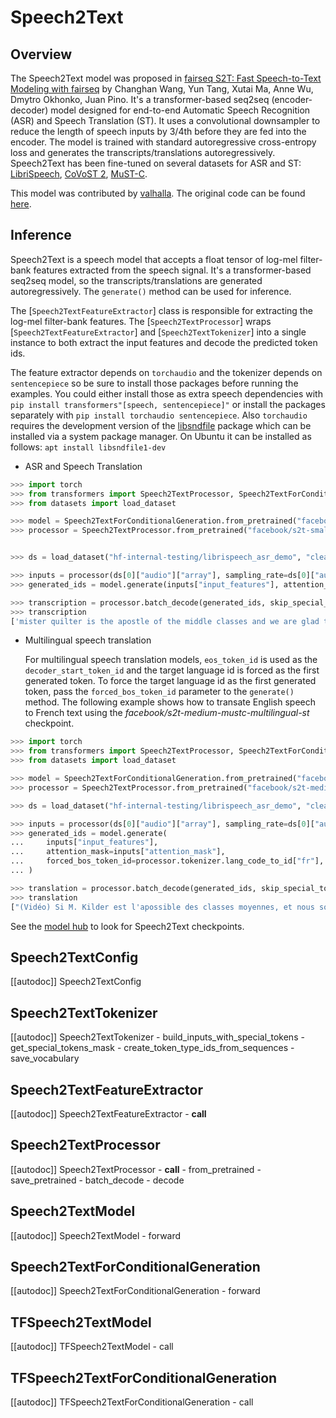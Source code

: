 <!--Copyright 2021 The HuggingFace Team. All rights reserved.

Licensed under the Apache License, Version 2.0 (the "License"); you may not use this file except in compliance with
the License. You may obtain a copy of the License at

http://www.apache.org/licenses/LICENSE-2.0

Unless required by applicable law or agreed to in writing, software distributed under the License is distributed on
an "AS IS" BASIS, WITHOUT WARRANTIES OR CONDITIONS OF ANY KIND, either express or implied. See the License for the
specific language governing permissions and limitations under the License.
-->

# Speech2Text

## Overview

The Speech2Text model was proposed in [fairseq S2T: Fast Speech-to-Text Modeling with fairseq](https://arxiv.org/abs/2010.05171) by Changhan Wang, Yun Tang, Xutai Ma, Anne Wu, Dmytro Okhonko, Juan Pino. It's a
transformer-based seq2seq (encoder-decoder) model designed for end-to-end Automatic Speech Recognition (ASR) and Speech
Translation (ST). It uses a convolutional downsampler to reduce the length of speech inputs by 3/4th before they are
fed into the encoder. The model is trained with standard autoregressive cross-entropy loss and generates the
transcripts/translations autoregressively. Speech2Text has been fine-tuned on several datasets for ASR and ST:
[LibriSpeech](http://www.openslr.org/12), [CoVoST 2](https://github.com/facebookresearch/covost), [MuST-C](https://ict.fbk.eu/must-c/).

This model was contributed by [valhalla](https://huggingface.co/valhalla). The original code can be found [here](https://github.com/pytorch/fairseq/tree/master/examples/speech_to_text).


## Inference

Speech2Text is a speech model that accepts a float tensor of log-mel filter-bank features extracted from the speech
signal. It's a transformer-based seq2seq model, so the transcripts/translations are generated autoregressively. The
`generate()` method can be used for inference.

The [`Speech2TextFeatureExtractor`] class is responsible for extracting the log-mel filter-bank
features. The [`Speech2TextProcessor`] wraps [`Speech2TextFeatureExtractor`] and
[`Speech2TextTokenizer`] into a single instance to both extract the input features and decode the
predicted token ids.

The feature extractor depends on `torchaudio` and the tokenizer depends on `sentencepiece` so be sure to
install those packages before running the examples. You could either install those as extra speech dependencies with
`pip install transformers"[speech, sentencepiece]"` or install the packages separately with `pip install torchaudio sentencepiece`. Also `torchaudio` requires the development version of the [libsndfile](http://www.mega-nerd.com/libsndfile/) package which can be installed via a system package manager. On Ubuntu it can
be installed as follows: `apt install libsndfile1-dev`


- ASR and Speech Translation

```python
>>> import torch
>>> from transformers import Speech2TextProcessor, Speech2TextForConditionalGeneration
>>> from datasets import load_dataset

>>> model = Speech2TextForConditionalGeneration.from_pretrained("facebook/s2t-small-librispeech-asr")
>>> processor = Speech2TextProcessor.from_pretrained("facebook/s2t-small-librispeech-asr")


>>> ds = load_dataset("hf-internal-testing/librispeech_asr_demo", "clean", split="validation")

>>> inputs = processor(ds[0]["audio"]["array"], sampling_rate=ds[0]["audio"]["sampling_rate"], return_tensors="pt")
>>> generated_ids = model.generate(inputs["input_features"], attention_mask=inputs["attention_mask"])

>>> transcription = processor.batch_decode(generated_ids, skip_special_tokens=True)
>>> transcription
['mister quilter is the apostle of the middle classes and we are glad to welcome his gospel']
```

- Multilingual speech translation

  For multilingual speech translation models, `eos_token_id` is used as the `decoder_start_token_id` and
  the target language id is forced as the first generated token. To force the target language id as the first
  generated token, pass the `forced_bos_token_id` parameter to the `generate()` method. The following
  example shows how to transate English speech to French text using the *facebook/s2t-medium-mustc-multilingual-st*
  checkpoint.

```python
>>> import torch
>>> from transformers import Speech2TextProcessor, Speech2TextForConditionalGeneration
>>> from datasets import load_dataset

>>> model = Speech2TextForConditionalGeneration.from_pretrained("facebook/s2t-medium-mustc-multilingual-st")
>>> processor = Speech2TextProcessor.from_pretrained("facebook/s2t-medium-mustc-multilingual-st")

>>> ds = load_dataset("hf-internal-testing/librispeech_asr_demo", "clean", split="validation")

>>> inputs = processor(ds[0]["audio"]["array"], sampling_rate=ds[0]["audio"]["sampling_rate"], return_tensors="pt")
>>> generated_ids = model.generate(
...     inputs["input_features"],
...     attention_mask=inputs["attention_mask"],
...     forced_bos_token_id=processor.tokenizer.lang_code_to_id["fr"],
... )

>>> translation = processor.batch_decode(generated_ids, skip_special_tokens=True)
>>> translation
["(Vidéo) Si M. Kilder est l'apossible des classes moyennes, et nous sommes heureux d'être accueillis dans son évangile."]
```

See the [model hub](https://huggingface.co/models?filter=speech_to_text) to look for Speech2Text checkpoints.


## Speech2TextConfig

[[autodoc]] Speech2TextConfig

## Speech2TextTokenizer

[[autodoc]] Speech2TextTokenizer
    - build_inputs_with_special_tokens
    - get_special_tokens_mask
    - create_token_type_ids_from_sequences
    - save_vocabulary

## Speech2TextFeatureExtractor

[[autodoc]] Speech2TextFeatureExtractor
    - __call__

## Speech2TextProcessor

[[autodoc]] Speech2TextProcessor
    - __call__
    - from_pretrained
    - save_pretrained
    - batch_decode
    - decode

## Speech2TextModel

[[autodoc]] Speech2TextModel
    - forward

## Speech2TextForConditionalGeneration

[[autodoc]] Speech2TextForConditionalGeneration
    - forward

## TFSpeech2TextModel

[[autodoc]] TFSpeech2TextModel
    - call

## TFSpeech2TextForConditionalGeneration

[[autodoc]] TFSpeech2TextForConditionalGeneration
    - call
